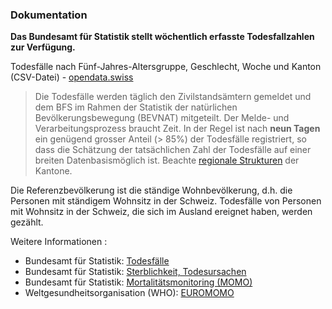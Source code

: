 ### Dokumentation

**Das Bundesamt für Statistik stellt wöchentlich erfasste Todesfallzahlen zur Verfügung.**

Todesfälle nach Fünf-Jahres-Altersgruppe, Geschlecht, Woche und Kanton (CSV-Datei) - [opendata.swiss](https://opendata.swiss/de/dataset?q=%22Todesfälle+nach+Fünf-Jahres-Altersgruppe%22+Kanton)

>Die Todesfälle werden täglich den Zivilstandsämtern gemeldet und dem BFS im Rahmen der Statistik der natürlichen Bevölkerungsbewegung (BEVNAT) mitgeteilt. Der Melde- und Verarbeitungsprozess braucht Zeit. In der Regel ist nach **neun Tagen** ein genügend grosser Anteil (> 85%) der Todesfälle registriert, so dass die Schätzung der tatsächlichen Zahl der Todesfälle auf einer breiten Datenbasismöglich ist. Beachte [regionale Strukturen](#nachtrag) der Kantone.


Die Referenzbevölkerung ist die ständige Wohnbevölkerung, d.h. die Personen mit ständigem Wohnsitz in der Schweiz. Todesfälle von Personen mit Wohnsitz in der Schweiz, die sich im Ausland ereignet haben, werden gezählt.

Weitere Informationen :

- Bundesamt für Statistik:  [Todesfälle](https://www.bfs.admin.ch/bfs/de/home/statistiken/bevoelkerung/geburten-todesfaelle/todesfaelle.html)
- Bundesamt für Statistik: [Sterblichkeit, Todesursachen](https://www.bfs.admin.ch/bfs/de/home/statistiken/gesundheit/gesundheitszustand/sterblichkeit-todesursachen.html)
- Bundesamt für Statistik: [Mortalitätsmonitoring (MOMO)](https://www.experimental.bfs.admin.ch/expstat/de/home/innovative-methoden/momo.html)
- Weltgesundheitsorganisation (WHO): [EUROMOMO](https://www.euromomo.eu/graphs-and-maps/)

